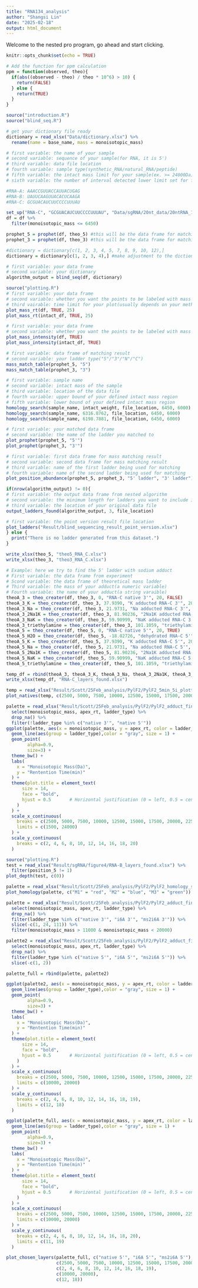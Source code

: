 ```yaml
---
title: "RNA134_analysis"
author: "Shangsi Lin"
date: "2025-02-18"
output: html_document
---
```


Welcome to the nested pro program, go ahead and start clicking.
```r
knitr::opts_chunk$set(echo = TRUE)

# Add the function for ppm calculation
ppm = function(observed, theo){
  if(abs((observed - theo) / theo * 10^6) > 10) {
    return(FALSE)
  } else {
    return(TRUE)
  }
}

source("introduction.R")
source("blind_seq.R")

# get your dictionary file ready
dictionary = read_xlsx("Data/dictionary.xlsx") %>% 
  rename(name = base_name, mass = monoisotopic_mass)
```

```r
# first variable: the name of your sample
# second variable: sequence of your sample(for RNA, it is 5')
# third variable: data file location
# fourth variable: sample type(synthetic_RNA/natural_RNA/peptide)
# fifth variable: the intact mass limit for your sample(ex. >= 24000Da)
# sixth variable: the number of interval detected lower limit set for filtering purpose 

#RNA-A: AAACCGUUACCAUUACUGAG
#RNA-B: UAUUCAAGUUACACUCAAGA
#RNA-C: GCGUACAUCUUCCCCUUUAU

set_up("RNA-C", "GCGUACAUCUUCCCCUUUAU", "Data/sgRNA/20nt_data/20ntRNA_134_931_hydrolysis_5uL_5 min_injection.xlsx", "synthetic_RNA", 6000, 0)
df = df %>% 
  filter(monoisotopic_mass <= 6450)

prophet_5 = prophet(df, theo_5) #this will be the data frame for matching result, name it whatever you want
prophet_3 = prophet(df, theo_3) #this will be the data frame for matching result, name it whatever you want

#dictionary = dictionary[c(1, 2, 3, 4, 5, 7, 8, 9, 10, 12),]
dictionary = dictionary[c(1, 2, 3, 4),] #make adjustment to the dictionary if you want to restrict choice range

# first variable: your data frame
# second variable: your dictionary
algorithm_output = blind_seq(df, dictionary)
```

```r
source("plotting.R")
# first variable: your data frame
# second variable: whether you want the points to be labeled with mass or not(TRUE/FALSE)
# third vairable: time limit for your plot(usually depends on your method settin of MS)
plot_mass_rt(df, TRUE, 25)
plot_mass_rt(intact_df, TRUE, 25)

# first variable: your data frame
# second variable: whether you want the points to be labeled with mass or not(TRUE/FALSE)
plot_mass_intensity(df, TRUE)
plot_mass_intensity(intact_df, TRUE)

# first variable: data frame of matching result
# second variable: your ladder type("5"/"3"/"N"/"C")
mass_match_table(prophet_5, "5")
mass_match_table(prophet_3, "3")

# first variable: sample name
# second variable: intact mass of the sample
# third variable: location of the data file
# fourth variable: upper bound of your defined intact mass region
# fifth variable: lower bound of your defined intact mass region
homology_search(sample_name, intact_weight, file_location, 6450, 6000)
homology_search(sample_name, 6316.8762, file_location, 6450, 6000)
homology_search(sample_name, 6198.7881, file_location, 6450, 6000)

# first variable: your matched data frame
# second variable: the name of the ladder you matched to
plot_prophet(prophet_5, "5'")
plot_prophet(prophet_3, "3'")

# first variable: first data frame for mass matching result
# second variable: second data frame for mass matching result
# third variable: name of the first ladder being used for matching
# fourth variable: name of the second ladder being used for matching
plot_position_abundance(prophet_5, prophet_3, "5' ladder", "3' ladder")
```

```r
if(nrow(algorithm_output) != 0){
# first variable: the output data frame from nested algorithm
# second variable: the minimum length for ladders you want to include in your result file
# third variable: the location of your original data file
output_ladders_found(algorithm_output, 3, file_location)

# first variable: the point version result file location
plot_ladders("Result/blind_sequencing_result_point_version.xlsx")
} else {
  print("There is no ladder generated from this dataset.")
}

write_xlsx(theo_5, "theo5_RNA_C.xlsx")
write_xlsx(theo_3, "theo3_RNA_C.xlsx")
```

```r
# Example: here we try to find the 5' ladder with sodium adduct
# First variable: the data frame from experiment
# Scond variable: the data frame of theoretical mass ladder
# Third variable: the mass of your adduct(a numeric variable)
# Fourth variable: the name of your adduct(a string varaible)
theoA_3 = theo_creater(df, theo_3, 0, "RNA-C native 3'", 20, FALSE)
theoA_3_K = theo_creater(df, theo_3, 37.9390, "K adducted RNA-C 3'", 20, FALSE)
theoA_3_Na = theo_creater(df, theo_3, 21.9731, "Na adducted RNA-C 3'", 20, FALSE)
theoA_3_2Na1K = theo_creater(df, theo_3, 81.90236, "2Na1K adducted RNA-C 3'", 20, FALSE)
theoA_3_NaK = theo_creater(df, theo_3, 59.90999, "NaK adducted RNA-C 3'", 20, FALSE)
theoA_3_triethylamine = theo_creater(df, theo_3, 101.1059, "triethylamine adducted RNA-C 3'", 20, FALSE)
theoA_5 = theo_creater(df, theo_5, 0, "RNA-C native 5'", 20, TRUE)
theoA_5_H2O = theo_creater(df, theo_5, -18.02726, "dehydrated RNA-C 5'", 20, TRUE)
theoA_5_K = theo_creater(df, theo_5, 37.9390, "K adducted RNA-C 5'", 20, TRUE)
theoA_5_Na = theo_creater(df, theo_5, 21.9731, "Na adducted RNA-C 5'", 20, TRUE)
theoA_5_2Na1K = theo_creater(df, theo_5, 81.90236, "2Na1K adducted RNA-C 5'", 20, TRUE)
theoA_5_NaK = theo_creater(df, theo_5, 59.90999, "NaK adducted RNA-C 5'", 20, TRUE)
theoA_5_triethylamine = theo_creater(df, theo_5, 101.1059, "triethylamine adducted RNA-C 5'", 20, TRUE)

temp_df = rbind(theoA_3, theoA_3_K, theoA_3_Na, theoA_3_2Na1K, theoA_3_NaK, theoA_3_triethylamine, theoA_5, theoA_5_H2O, theoA_5_K, theoA_5_Na, theoA_5_2Na1K, theoA_5_NaK, theoA_5_triethylamine)
write_xlsx(temp_df, "RNA-C_layers_found.xlsx")
```

```r
temp = read_xlsx("Result/Scott/25Feb_analysis/PylF2/PylF2_5min_5i_plotting.xlsx")
plot_natives(temp, c(2500, 5000, 7500, 10000, 12500, 15000, 17500, 20000, 25000), c(2, 4, 6, 8, 10, 12, 14))
```

```r
palette = read_xlsx("Result/Scott/25Feb_analysis/PylF2/PylF2_adduct_finder_final.xlsx") %>% 
  select(monoisotopic_mass, apex_rt, ladder_type) %>% 
  drop_na() %>% 
  filter(!ladder_type %in% c("native 3'", "native 5'"))
ggplot(palette, aes(x = monoisotopic_mass, y = apex_rt, color = ladder_type)) +
  geom_line(aes(group = ladder_type),color = "gray", size = 1) +
  geom_point(
        alpha=0.9,
        size=3) +
  theme_bw() +
  labs(
    x = "Monoisotopic Mass(Da)",
    y = "Rentention Time(min)"
  ) +
  theme(plot.title = element_text(
      size = 14,        
      face = "bold",    
      hjust = 0.5       # Horizontal justification (0 = left, 0.5 = center, 1 = right)
    )
  ) +
  scale_x_continuous(
    breaks = c(2500, 5000, 7500, 10000, 12500, 15000, 17500, 20000, 22500),
    limits = c(1500, 24000)
  ) +
  scale_y_continuous(
    breaks = c(2, 4, 6, 8, 10, 12, 14, 16, 18, 20)
  )
```

```r
source("plotting.R")
test = read_xlsx("Result/sgRNA/figure4/RNA-B_layers_found.xlsx") %>% 
  filter(position_5 != 1)
plot_depth(test, c(0))
```

```r
palette = read_xlsx("Result/Scott/25Feb_analysis/PylF2/PylF2_homology_search.xlsx") 
plot_homology(palette, c("M1" = "red", "M2" = "blue", "M3" = "green"))
```

```r
palette = read_xlsx("Result/Scott/25Feb_analysis/PylF2/PylF2_adduct_finder_final.xlsx") %>% 
  select(monoisotopic_mass, apex_rt, ladder_type) %>% 
  drop_na() %>% 
  filter(ladder_type %in% c("native 3'", "i6A 3'", "ms2i6A 3'")) %>% 
  slice(-c(1, 24, 111)) %>% 
  filter(monoisotopic_mass > 11000 & monoisotopic_mass < 20000)

palette2 = read_xlsx("Result/Scott/25Feb_analysis/PylF2/PylF2_adduct_finder_final.xlsx") %>% 
  select(monoisotopic_mass, apex_rt, ladder_type) %>% 
  drop_na() %>% 
  filter(ladder_type %in% c("native 5'", "i6A 5'", "ms2i6A 5'")) %>% 
  slice(-c(1, 2)) 

palette_full = rbind(palette, palette2)

ggplot(palette2, aes(x = monoisotopic_mass, y = apex_rt, color = ladder_type)) +
  geom_line(aes(group = ladder_type),color = "gray", size = 1) +
  geom_point(
        alpha=0.9,
        size=3) +
  theme_bw() +
  labs(
    x = "Monoisotopic Mass(Da)",
    y = "Rentention Time(min)"
  ) +
  theme(plot.title = element_text(
      size = 14,        
      face = "bold",    
      hjust = 0.5       # Horizontal justification (0 = left, 0.5 = center, 1 = right)
    )
  ) +
  scale_x_continuous(
    breaks = c(2500, 5000, 7500, 10000, 12500, 15000, 17500, 20000, 22500),
    limits = c(10000, 20000)
  ) +
  scale_y_continuous(
    breaks = c(2, 4, 6, 8, 10, 12, 14, 16, 18, 19),
    limits = c(12, 18)
  )

ggplot(palette_full, aes(x = monoisotopic_mass, y = apex_rt, color = ladder_type)) +
  geom_line(aes(group = ladder_type),color = "gray", size = 1) +
  geom_point(
        alpha=0.9,
        size=3) +
  theme_bw() +
  labs(
    x = "Monoisotopic Mass(Da)",
    y = "Rentention Time(min)"
  ) +
  theme(plot.title = element_text(
      size = 14,        
      face = "bold",    
      hjust = 0.5       # Horizontal justification (0 = left, 0.5 = center, 1 = right)
    )
  ) +
  scale_x_continuous(
    breaks = c(2500, 5000, 7500, 10000, 12500, 15000, 17500, 20000, 22500),
    limits = c(10000, 20000)
  ) +
  scale_y_continuous(
    breaks = c(2, 4, 6, 8, 10, 12, 14, 16, 18, 20),
    limits = c(11, 19)
  )

plot_chosen_layers(palette_full, c("native 5'", "i6A 5'", "ms2i6A 5'"), 
                   c(2500, 5000, 7500, 10000, 12500, 15000, 17500, 20000, 22500), 
                   c(2, 4, 6, 8, 10, 12, 14, 16, 18, 19), 
                   c(10000, 20000), 
                   c(12, 18))
```

